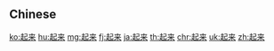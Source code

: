 {{also|起來}}
==Chinese==
{{zh-see|起來}}

[[ko:起来]]
[[hu:起来]]
[[mg:起来]]
[[fj:起来]]
[[ja:起来]]
[[th:起来]]
[[chr:起来]]
[[uk:起来]]
[[zh:起来]]